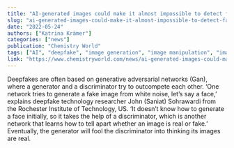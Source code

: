 ```yaml
---
title: "AI-generated images could make it almost impossible to detect fake papers"
slug: "ai-generated-images-could-make-it-almost-impossible-to-detect-fake-papers"
date: "2022-05-24"
authors: ["Katrina Krämer"]
categories: ["news"]
publication: "Chemistry World"
tags: ["AI", "deepfake", "image generation", "image manipulation", "image forensics"]
link: "https://www.chemistryworld.com/news/ai-generated-images-could-make-it-almost-impossible-to-detect-fake-papers/4015708.article"
---
```

Deepfakes are often based on generative adversarial networks (Gan), where a generator and a discriminator try to outcompete each other. ‘One network tries to generate a fake image from white noise, let’s say a face,’ explains deepfake technology researcher John (Saniat) Sohrawardi from the Rochester Institute of Technology, US. ‘It doesn’t know how to generate a face initially, so it takes the help of a discriminator, which is another network that learns how to tell apart whether an image is real or fake.’ Eventually, the generator will fool the discriminator into thinking its images are real.